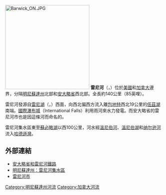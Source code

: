 [[File:Barwick_ON.JPG|270px]]
'''雷尼河'''（{{lang-en|'''Rainy River'''}}，{{lang-fr|'''Rivière à la Pluie'''}}）位於[[美國|美國]]和[[加拿大|加拿大]]邊界，分隔[[明尼蘇達州|明尼蘇達州]]北部和[[安大略省|安大略省]]西北部。全長約140公里（85英哩）。

雷尼河發源自[[雷尼湖|雷尼湖]]（{{lang-en|Rainy Lake}}，{{lang-fr|Lac à la Pluie}}）西面，向西北偏西方流入離[[包地特|包地特]]西北19公里的[[伍茲湖|伍茲湖]]南端。[[國際瀑布城|國際瀑布城]]（International Falls）利用雨河來水力發電。而安大略省的雷尼河市也是因這條河而命名的。

雷尼河集水區東至[[蘇必略湖|蘇必略湖]]以西100公里，河水經[[溫尼伯河|溫尼伯河]]、[[溫尼伯湖|溫尼伯湖]]和[[纳尔逊河|纳尔逊河]]流入[[哈德遜灣|哈德遜灣]]。

== 外部連結 ==
* [http://www.globalserve.net/~robkath/railrain.htm 安大略省和雷尼河鐵路] {{Wayback|url=http://www.globalserve.net/~robkath/railrain.htm |date=20040813012917 }}
* [https://web.archive.org/web/20041010135755/http://www.pca.state.mn.us/water/basins/rainy/ 明尼蘇達州：雷尼河集水區]
* [http://www.rainyriver.ca 雷尼河市] {{Wayback|url=http://www.rainyriver.ca/ |date=20200706165743 }}

{{america-geo-stub}}

{{DEFAULTSORT:Rainy River}}
[[Category:明尼蘇達州河流|Category:明尼蘇達州河流]]
[[Category:加拿大河流|Category:加拿大河流]]